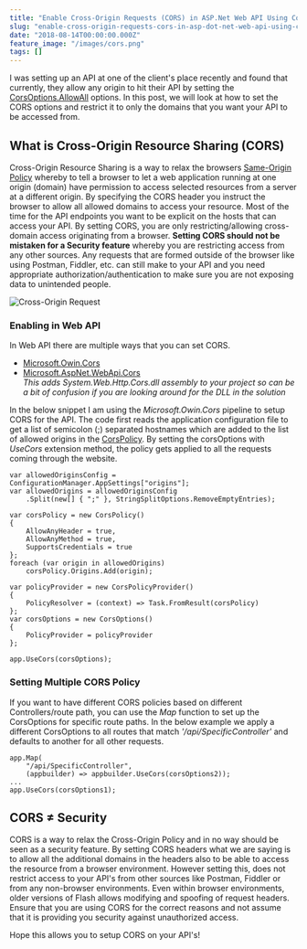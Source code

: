 ```yaml
---
title: "Enable Cross-Origin Requests (CORS) in ASP.Net Web API Using CorsOptions"
slug: "enable-cross-origin-requests-cors-in-asp-dot-net-web-api-using-corsoptions"
date: "2018-08-14T00:00:00.000Z"
feature_image: "/images/cors.png"
tags: []
---
```


I was setting up an API at one of the client's place recently and found that currently, they allow any origin to hit their API by setting the [CorsOptions.AllowAll](https://msdn.microsoft.com/en-us/library/dn450212\(v=vs.113\).aspx) options. In this post, we will look at how to set the CORS options and restrict it to only the domains that you want your API to be accessed from.

What is Cross-Origin Resource Sharing (CORS)
--------------------------------------------

Cross-Origin Resource Sharing is a way to relax the browsers [Same-Origin Policy](https://developer.mozilla.org/en-US/docs/Web/Security/Same-origin_policy) whereby to tell a browser to let a web application running at one origin (domain) have permission to access selected resources from a server at a different origin. By specifying the CORS header you instruct the browser to allow all allowed domains to access your resource. Most of the time for the API endpoints you want to be explicit on the hosts that can access your API. By setting CORS, you are only restricting/allowing cross-domain access originating from a browser. **Setting CORS should not be mistaken for a Security feature** whereby you are restricting access from any other sources. Any requests that are formed outside of the browser like using Postman, Fiddler, etc. can still make to your API and you need appropriate authorization/authentication to make sure you are not exposing data to unintended people.

![Cross-Origin Request](/images/cors.png)

### Enabling in Web API

In Web API there are multiple ways that you can set CORS.

*   [Microsoft.Owin.Cors](https://www.nuget.org/packages/Microsoft.Owin.Cors/)
*   [Microsoft.AspNet.WebApi.Cors](https://www.nuget.org/packages/Microsoft.AspNet.WebApi.Cors)  
    _This adds _System.Web.Http.Cors.dll_ assembly to your project so can be a bit of confusion if you are looking around for the DLL in the solution_

In the below snippet I am using the _Microsoft.Owin.Cors_ pipeline to setup CORS for the API. The code first reads the application configuration file to get a list of semicolon (;) separated hostnames which are added to the list of allowed origins in the [CorsPolicy](https://docs.microsoft.com/en-us/previous-versions/aspnet/web-frameworks/dn726408\(v=vs.118\)). By setting the corsOptions with _UseCors_ extension method, the policy gets applied to all the requests coming through the website.

    var allowedOriginsConfig = ConfigurationManager.AppSettings["origins"];
    var allowedOrigins = allowedOriginsConfig
        .Split(new[] { ";" }, StringSplitOptions.RemoveEmptyEntries);
    
    var corsPolicy = new CorsPolicy()
    {
        AllowAnyHeader = true,
        AllowAnyMethod = true,
        SupportsCredentials = true
    };
    foreach (var origin in allowedOrigins)
        corsPolicy.Origins.Add(origin);
    
    var policyProvider = new CorsPolicyProvider()
    {
        PolicyResolver = (context) => Task.FromResult(corsPolicy)
    };
    var corsOptions = new CorsOptions()
    {
        PolicyProvider = policyProvider
    };
    
    app.UseCors(corsOptions);
    

### Setting Multiple CORS Policy

If you want to have different CORS policies based on different Controllers/route path, you can use the _Map_ function to set up the CorsOptions for specific route paths. In the below example we apply a different CorsOptions to all routes that match _'/api/SpecificController'_ and defaults to another for all other requests.

    app.Map(
        "/api/SpecificController",
        (appbuilder) => appbuilder.UseCors(corsOptions2));
    ...
    app.UseCors(corsOptions1);
    

CORS ≠ Security
---------------

CORS is a way to relax the Cross-Origin Policy and in no way should be seen as a security feature. By setting CORS headers what we are saying is to allow all the additional domains in the headers also to be able to access the resource from a browser environment. However setting this, does not restrict access to your API's from other sources like Postman, Fiddler or from any non-browser environments. Even within browser environments, older versions of Flash allows modifying and spoofing of request headers. Ensure that you are using CORS for the correct reasons and not assume that it is providing you security against unauthorized access.

Hope this allows you to setup CORS on your API's!